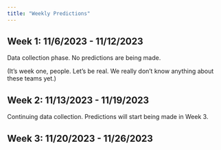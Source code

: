 ```yaml
---
title: "Weekly Predictions"
---
```


## Week 1: 11/6/2023 - 11/12/2023

Data collection phase. No predictions are being made. 

(It's week one, people. Let's be real. We really don't know anything about these teams yet.)

## Week 2: 11/13/2023 - 11/19/2023

Continuing data collection. Predictions will start being made in Week 3. 

## Week 3: 11/20/2023 - 11/26/2023





